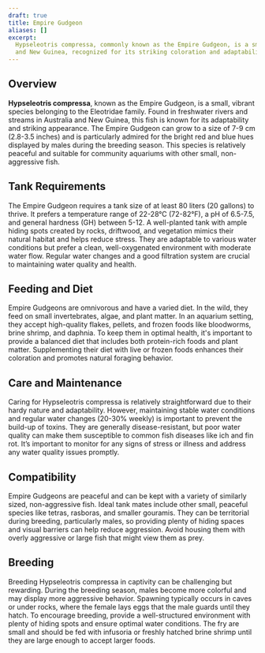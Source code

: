 ```yaml
---
draft: true
title: Empire Gudgeon
aliases: []
excerpt:
  Hypseleotris compressa, commonly known as the Empire Gudgeon, is a small, colorful freshwater fish native to Australia
  and New Guinea, recognized for its striking coloration and adaptability to various water conditions.
---
```


## Overview

**Hypseleotris compressa**, known as the Empire Gudgeon, is a small, vibrant species belonging to the Eleotridae family.
Found in freshwater rivers and streams in Australia and New Guinea, this fish is known for its adaptability and striking
appearance. The Empire Gudgeon can grow to a size of 7-9 cm (2.8-3.5 inches) and is particularly admired for the bright
red and blue hues displayed by males during the breeding season. This species is relatively peaceful and suitable for
community aquariums with other small, non-aggressive fish.

## Tank Requirements

The Empire Gudgeon requires a tank size of at least 80 liters (20 gallons) to thrive. It prefers a temperature range of
22-28°C (72-82°F), a pH of 6.5-7.5, and general hardness (GH) between 5-12. A well-planted tank with ample hiding spots
created by rocks, driftwood, and vegetation mimics their natural habitat and helps reduce stress. They are adaptable to
various water conditions but prefer a clean, well-oxygenated environment with moderate water flow. Regular water changes
and a good filtration system are crucial to maintaining water quality and health.

## Feeding and Diet

Empire Gudgeons are omnivorous and have a varied diet. In the wild, they feed on small invertebrates, algae, and plant
matter. In an aquarium setting, they accept high-quality flakes, pellets, and frozen foods like bloodworms, brine
shrimp, and daphnia. To keep them in optimal health, it's important to provide a balanced diet that includes both
protein-rich foods and plant matter. Supplementing their diet with live or frozen foods enhances their coloration and
promotes natural foraging behavior.

## Care and Maintenance

Caring for Hypseleotris compressa is relatively straightforward due to their hardy nature and adaptability. However,
maintaining stable water conditions and regular water changes (20-30% weekly) is important to prevent the build-up of
toxins. They are generally disease-resistant, but poor water quality can make them susceptible to common fish diseases
like ich and fin rot. It’s important to monitor for any signs of stress or illness and address any water quality issues
promptly.

## Compatibility

Empire Gudgeons are peaceful and can be kept with a variety of similarly sized, non-aggressive fish. Ideal tank mates
include other small, peaceful species like tetras, rasboras, and smaller gouramis. They can be territorial during
breeding, particularly males, so providing plenty of hiding spaces and visual barriers can help reduce aggression. Avoid
housing them with overly aggressive or large fish that might view them as prey.

## Breeding

Breeding Hypseleotris compressa in captivity can be challenging but rewarding. During the breeding season, males become
more colorful and may display more aggressive behavior. Spawning typically occurs in caves or under rocks, where the
female lays eggs that the male guards until they hatch. To encourage breeding, provide a well-structured environment
with plenty of hiding spots and ensure optimal water conditions. The fry are small and should be fed with infusoria or
freshly hatched brine shrimp until they are large enough to accept larger foods.
